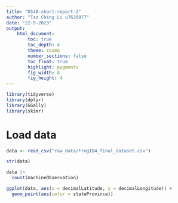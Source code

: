 ```yaml
---
title: "DS4B-short-report-2"
author: "Tsz Ching Li u7630977"
date: "22-9-2023"
output:  
    html_document:
        toc: true
        toc_depth: 4
        theme: cosmo
        number_sections: false
        toc_float: true
        highlight: pygments
        fig_width: 8
        fig_height: 4
---
```


```r
library(tidyverse)
library(dplyr)
library(GGally)
library(skimr)
```


# Load data
```r
data <- read_csv("raw_data/FrogID4_final_dataset.csv")
```

```r
str(data)
```


```r
data |>
  count(machineObservation)
```

```r
ggplot(data, aes(x = decimalLatitude, y = decimalLongitude)) +
  geom_point(aes(color = stateProvince))
```


